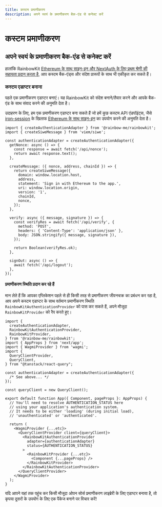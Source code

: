 ```yaml
---
title: कस्टम प्रमाणीकरण
description: अपने स्वयं के प्रमाणीकरण बैक-एंड से कनेक्ट करें
---
```


# कस्टम प्रमाणीकरण

## अपने स्वयं के प्रमाणीकरण बैक-एंड से कनेक्ट करें

हालांकि RainbowKit [Ethereum के साथ साइन-इन और NextAuth के लिए प्रथम श्रेणी की सहायता प्रदान करता है,](/docs/authentication#set-up-sign-in-with-ethereum-and-nextauth) आप कस्टम बैक-एंड्स और संदेश प्रारूपों के साथ भी एकीकृत कर सकते हैं।

### कस्टम एडाप्टर बनाना

पहले एक प्रमाणीकरण एडाप्टर बनाएं। यह RainbowKit को संदेश बनाने/तैयार करने और आपके बैक-एंड के साथ संवाद करने की अनुमति देता है।

उदाहरण के लिए, हम एक प्रमाणीकरण एडाप्टर बना सकते हैं जो हमें कुछ कस्टम API एंडपॉइंट्स, जैसे [iron-session](https://github.com/rainbow-me/rainbowkit/tree/main/examples/with-next-siwe-iron-session) के खिलाफ [Ethereum के साथ साइन-इन](https://login.xyz) का उपयोग करने की अनुमति देता है।

```tsx
import { createAuthenticationAdapter } from '@rainbow-me/rainbowkit';
import { createSiweMessage } from 'viem/siwe';

const authenticationAdapter = createAuthenticationAdapter({
  getNonce: async () => {
    const response = await fetch('/api/nonce');
    return await response.text();
  },

  createMessage: ({ nonce, address, chainId }) => {
    return createSiweMessage({
      domain: window.location.host,
      address,
      statement: 'Sign in with Ethereum to the app.',
      uri: window.location.origin,
      version: '1',
      chainId,
      nonce,
    });
  },

  verify: async ({ message, signature }) => {
    const verifyRes = await fetch('/api/verify', {
      method: 'POST',
      headers: { 'Content-Type': 'application/json' },
      body: JSON.stringify({ message, signature }),
    });

    return Boolean(verifyRes.ok);
  },

  signOut: async () => {
    await fetch('/api/logout');
  },
});
```

#### प्रमाणीकरण स्थिति प्रदान कर रहे हैं

मान लेते हैं कि आपका एप्लिकेशन पहले से ही किसी तरह से प्रमाणीकरण जीवनचक्र का प्रबंधन कर रहा है, आप अपने कस्टम एडाप्टर के साथ वर्तमान प्रमाणीकरण स्थिति `RainbowKitAuthenticationProvider` को पास कर सकते हैं, अपने मौजूदा `RainbowKitProvider` को रैप करते हुए।

```tsx
import {
  createAuthenticationAdapter,
  RainbowKitAuthenticationProvider,
  RainbowKitProvider,
} from '@rainbow-me/rainbowkit';
import { AppProps } from 'next/app';
import { WagmiProvider } from 'wagmi';
import {
  QueryClientProvider,
  QueryClient,
} from "@tanstack/react-query";

const authenticationAdapter = createAuthenticationAdapter({
  /* See above... */
});

const queryClient = new QueryClient();

export default function App({ Component, pageProps }: AppProps) {
  // You'll need to resolve AUTHENTICATION_STATUS here
  // using your application's authentication system.
  // It needs to be either 'loading' (during initial load),
  // 'unauthenticated' or 'authenticated'.

  return (
    <WagmiProvider {...etc}>
      <QueryClientProvider client={queryClient}>
        <RainbowKitAuthenticationProvider
          adapter={authenticationAdapter}
          status={AUTHENTICATION_STATUS}
        >
          <RainbowKitProvider {...etc}>
            <Component {...pageProps} />
          </RainbowKitProvider>
        </RainbowKitAuthenticationProvider>
      </QueryClientProvider>
    </WagmiProvider>
  );
}
```

यदि आपने यहां तक पहुंच कर किसी मौजूदा ओपन सोर्स प्रमाणीकरण लाइब्रेरी के लिए एडाप्टर बनाया है, तो कृपया दूसरों के उपयोग के लिए एक पैकेज बनाने पर विचार करें!
